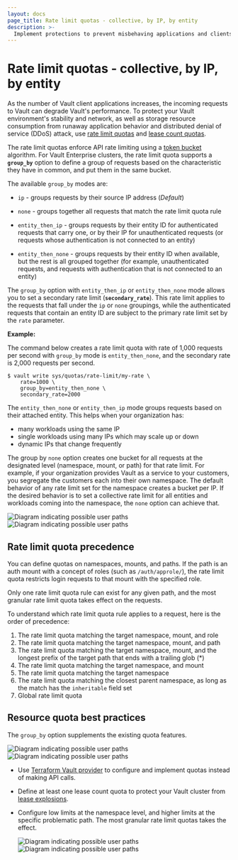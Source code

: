 ```yaml
---
layout: docs
page_title: Rate limit quotas - collective, by IP, by entity
description: >-
  Implement protections to prevent misbehaving applications and clients from impacting Vault performance.
---
```


# Rate limit quotas - collective, by IP, by entity

As the number of Vault client applications increases, the incoming requests to
Vault can degrade Vault's performance. To protect your Vault environment's
stability and network, as well as storage resource consumption from runaway
application behavior and distributed denial of service (DDoS) attack, use [rate
limit quotas](/vault/docs/configuration/create-lease-count-quota) and [lease
count quotas](/vault/docs/configuration/create-rate-limit-quota).

The rate limit quotas enforce API rate limiting using a [token
bucket](https://en.wikipedia.org/wiki/Token_bucket) algorithm. For Vault
Enterprise clusters, the rate limit quota supports a **`group_by`** option to
define a group of requests based on the characteristic they have in common, and
put them in the same bucket. 

The available `group_by` modes are:

- `ip` - groups requests by their source IP address (_Default_)

- `none` - groups together all requests that match the rate limit quota rule

- `entity_then_ip` - groups requests by their entity ID for authenticated
  requests that carry one, or by their IP for unauthenticated requests (or
  requests whose authentication is not connected to an entity)

- `entity_then_none` - groups requests by their entity ID when available, but
  the rest is all grouped together (for example, unauthenticated requests, and
  requests with authentication that is not connected to an entity)

The `group_by` option with `entity_then_ip` or `entity_then_none` mode allows
you to set a secondary rate limit (**`secondary_rate`**). This rate limit applies to
the requests that fall under the `ip` or `none` groupings, while the
authenticated requests that contain an entity ID are subject to the primary rate
limit set by the `rate` parameter.

**Example:**

The command below creates a rate limit quota with rate of 1,000 requests per
second with `group_by` mode is `entity_then_none`, and the secondary rate is
2,000 requests per second.

```shell-session
$ vault write sys/quotas/rate-limit/my-rate \
    rate=1000 \
    group_by=entity_then_none \
    secondary_rate=2000     
```

The `entity_then_none` or `entity_then_ip` mode groups requests based on their
attached entity. This helps when your organization has:

- many workloads using the same IP
- single workloads using many IPs which may scale up or down
- dynamic IPs that change frequently

The group by `none` option creates one bucket for all requests at the designated
level (namespace, mount, or path) for that rate limit. For example, if your
organization provides Vault as a service to your customers, you segregate the
customers each into their own namespace. The default behavior of any rate limit
set for the namespace creates a bucket per IP. If the desired behavior is to set
a collective rate limit for all entities and workloads coming into the
namespace, the `none` option can achieve that.


![Diagram indicating possible user paths](/img/resource-quotas/group-by_light.png#light-theme-only)
![Diagram indicating possible user paths](/img/resource-quotas/group-by_dark.png#dark-theme-only)


## Rate limit quota precedence

You can define quotas on namespaces, mounts, and paths. If the path is an auth
mount with a concept of roles (such as `/auth/approle/`), the rate limit quota
restricts login requests to that mount with the specified role. 

Only one rate limit quota rule can exist for any given path, and the most
granular rate limit quota takes effect on the requests. 

To understand which rate limit quota rule applies to a request, here is the
order of precedence:

1. The rate limit quota matching the target namespace, mount, and role
1. The rate limit quota matching the target namespace, mount, and path
1. The rate limit quota matching the target namespace, mount, and the longest
   prefix of the target path that ends with a trailing glob (*)
1. The rate limit quota matching the target namespace, and mount
1. The rate limit quota matching the target namespace
1. The rate limit quota matching the closest parent namespace, as long as the
   match has the `inheritable` field set
1. Global rate limit quota


## Resource quota best practices

The `group_by` option supplements the existing quota features.

![Diagram indicating possible user paths](/img/resource-quotas/resource-quotas-use-cases_light.png#light-theme-only)
![Diagram indicating possible user paths](/img/resource-quotas/resource-quotas-use-cases_dark.png#dark-theme-only)

- Use [Terraform Vault
  provider](https://registry.terraform.io/providers/hashicorp/vault/latest/docs/resources/quota_rate_limit)
  to configure and implement quotas instead of making API calls.

- Define at least one lease count quota to protect your Vault cluster from
  [lease explosions](/vault/docs/configuration/prevent-lease-explosions).

- Configure low limits at the namespace level, and higher limits at the specific
problematic path. The most granular rate limit quotas takes the effect. 

  ![Diagram indicating possible user paths](/img/resource-quotas/quota-granularity_light.png#light-theme-only)
  ![Diagram indicating possible user paths](/img/resource-quotas/quota-granularity_dark.png#dark-theme-only)

